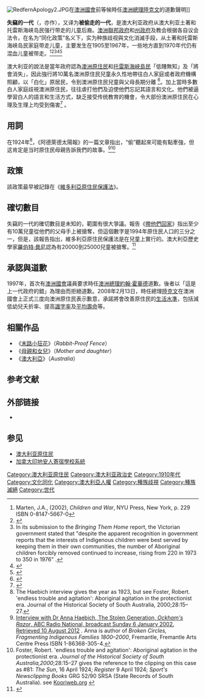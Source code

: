 {{expand|time=2013-05-27T18:59:41+00:00}}
{{NoteTA 
|G1 = 地名
}}

[[File:RedfernApology2.JPG|thumb]]在[[澳洲國會|澳洲國會]]前等候時任[[澳洲總理|澳洲總理]][[陸克文|陸克文]]的道歉聲明]]

'''失竊的一代'''（{{lang-en|'''Stolen Generations'''}}，亦作'''{{lang|en|Stolen children}}'''），又译为'''被偷走的一代'''，是澳大利亚政府从澳大利亚土著和托雷斯海峡岛民强行带走的儿童后裔。[[澳洲聯邦政府|澳洲聯邦政府]]和[[澳大利亚行政区划#一级行政区|州政府]]及教会根据各自议会法令，在名为“同化政策”名义下，实为种族歧视與文化消滅手段，从土著和托雷斯海峡岛民家庭带走儿童，主要发生在1905至1967年，一些地方直到1970年代仍有混血儿童被带走。<ref>Marten, J.A., (2002), ''Children and War'', NYU Press, New York, p. 229 ISBN 0-8147-5667-0</ref><ref name="read">{{cite book 
 |last=Read 
 |first=Peter 
 |title=The Stolen Generations:(bringing them home) The Removal of Aboriginal Children in New South Wales 1883 to 1969 
 |publisher=Department of Aboriginal Affairs (New South Wales government) 
 |year=1981 
 |url=http://www.daa.nsw.gov.au/publications/StolenGenerations.pdf 
 |ISBN=0-646-46221-0 
 |format=PDF 
 |deadurl=yes 
 |archiveurl=https://web.archive.org/web/20120409231929/http://www.daa.nsw.gov.au/publications/StolenGenerations.pdf 
 |archivedate=2012-04-09 
 |access-date=2014-08-24 
 }}</ref><ref>In its submission to the ''Bringing Them Home'' report, the Victorian government stated that "despite the apparent recognition in government reports that the interests of Indigenous children were best served by keeping them in their own communities, the number of Aboriginal children forcibly removed continued to increase, rising from 220 in 1973 to 350 in 1976" .</ref><ref>{{cite book |author=[[Wendy_Lewis|Wendy Lewis]], Simon Balderstone and John Bowan |title = Events That Shaped Australia |page=130 |publisher=New Holland |year=2006 |ISBN = 978-1-74110-492-9 }}</ref><ref>{{Cite web |url=http://www.abs.gov.au/AUSSTATS/abs@.nsf/lookup/4704.0Chapter470Oct+2010 |title=Social and Emotional Wellbeing: Removal from Natural Family in ''4704.0 – The Health and Welfare of Australia's Aboriginal and Torres Strait Islander Peoples'', Oct 2010, Released at 11:30 AM 17 February 2011 |access-date=2014-08-24 |archive-url=https://web.archive.org/web/20160831032753/http://www.abs.gov.au/AUSSTATS/abs@.nsf/lookup/4704.0Chapter470Oct+2010 |archive-date=2016-08-31 |dead-url=yes }}</ref>

澳大利亚的說法是當年政府認為[[澳洲原住民|澳洲原住民]]和[[托雷斯海峽島民|托雷斯海峽島民]]「低賤無知」及「將會消失」，因此強行將10萬名澳洲原住民兒童永久性地帶往白人家庭或者政府機構照顧，以「白化」原居民，令到澳洲原住民兒童與父母長期分離<!--動機及程度仍有爭議--><ref>{{cite news |url = http://www.atchinese.com/index.php?option=com_content&task=view&id=46097&Itemid=37|title=澳-{}-洲總理陸克文提案正式向原住民道歉 |publisher=《[[亞洲時報|亞洲時報]]》 |date=2008年2月12日 |accessdate=2008-02-14}}</ref>。加上當時多數白人家庭歧視澳洲原住民，往往虐打他們及迫使他們忘記其語言和文化。他們被逼學習白人的語言和生活方式，缺乏接受传统教育的機會，令大部份澳洲原住民在心理及生理上均受到傷害<ref>{{cite news |url = http://www.ettoday.com/2008/02/13/334-2230696.htm |title=澳-{}-洲政府向原住民道歉　錯誤政策造成「失竊一代」|date=2008年2月13日 |publisher=ETtoday.com |accessdate=2008-02-14}}</ref> 。

== 用詞 ==
在1924年<ref>The Haebich interview gives the year as 1923, but see Foster, Robert. 'endless trouble and agitation': Aboriginal agitation in the protectionist era.  Journal of the Historical Society of South Australia, 2000;28:15–27.</ref>，《阿德萊德太陽報》的一篇文章指出，“偷”聽起來可能有點牽強，但这肯定是当时原住民母親告訴我們的故事。<ref>[http://www.abc.net.au/radionational/programs/ockhamsrazor/the-stolen-generation/3503616 Interview with Dr Anna Haebich, The Stolen Generation, ''Ockham's Razor'', ABC Radio National, broadcast Sunday 6 January 2002. Retrieved 10 August 2012] {{Wayback|url=http://www.abc.net.au/radionational/programs/ockhamsrazor/the-stolen-generation/3503616 |date=20161228093406 }}. Anna is author of ''Broken Circles, Fragmenting Indigenous Families 1800–2000'', Fremantle, Fremantle Arts Centre Press ISBN 1-86368-305-4.</ref><ref Name="Foster">Foster, Robert. 'endless trouble and agitation': Aboriginal agitation in the protectionist era.  ''Journal of the Historical Society of South Australia,2000'';28:15–27 gives the reference to the clipping on this case as #81: ''The Sun'', 16 April 1924; ''Register'' 9 April 1924; ''Sport's Newsclipping Books'' GRG 52/90 SRSA (State Records of South Australia). see [http://www.kooriweb.org/foley/resources/pdfs/34.pdf Kooriweb.org] {{Wayback|url=http://www.kooriweb.org/foley/resources/pdfs/34.pdf |date=20161228093708 }}</ref>

== 政策 ==
該政策最早被記錄在《[[維多利亞原住民保護法|維多利亞原住民保護法]]》。

== 確切數目 ==
失竊的一代的確切數目是未知的，範圍有很大爭議。報告《[[帶他們回家|帶他們回家]]》指出至少有10萬兒童從他們的父母手上被搶奪，但這個數字是1994年原住民人口的三分之一，但是，該報告指出，維多利亞原住民保護法是在兒童上實行的。澳大利亞歷史學家[[羅伯特·曼尼|羅伯特·曼尼]]認為有20000到25000兒童被搶奪。<ref>{{cite web |url = http://www.themonthly.com.au/nation-reviewed-robert-manne-comment-keith-windschuttle-2256 |title = Comment: Keith Windschuttle |publisher = The Monthly |date = February 2010 |author = Robert Manne |accessdate = 6 March 2010 |archive-date = 2013-07-23 |archive-url = https://web.archive.org/web/20130723083843/http://www.themonthly.com.au/nation-reviewed-robert-manne-comment-keith-windschuttle-2256 |dead-url = no }}</ref>

== 承認與道歉 ==
1997年，首次有[[澳洲國會|澳洲國會]]議員要求時任[[澳洲總理|澳洲總理]][[約翰·霍華德|約翰·霍華德]]道歉。後者以「這是上一代政府的錯」為理由而拒絕道歉。2008年2月13日，時任總理[[陸克文|陸克文]]在澳洲國會上正式三度向澳洲原住民表示歉意，承諾將會改善原住民的[[生活水準|生活水準]]，包括減低幼兒夭折率、提高[[識字率|識字率]]及[[平均壽命|平均壽命]]等。

== 相關作品 ==
* 《[[末路小狂花|末路小狂花]]》（''Rabbit-Proof Fence''）
* 《[[母親和女兒|母親和女兒]]》（''Mother and daughter''）
* 《[[澳大利亞_(電影)|澳大利亞]]》（''Australia''）

== 参考文献 ==
{{Reflist}}

== 外部链接 ==
* {{Commons category-inline|Apology to the Stolen Generations}}

== 参见 ==
* [[澳大利亚原住民|澳大利亚原住民]]
* [[加拿大印地安人寄宿學校系統|加拿大印地安人寄宿學校系統]]

[[Category:澳大利亚原住民|Category:澳大利亚原住民]]
[[Category:澳大利亚政治史|Category:澳大利亚政治史]]
[[Category:1910年代|Category:1910年代]]
[[Category:文化同化|Category:文化同化]]
[[Category:澳大利亞人權|Category:澳大利亞人權]]
[[Category:種族歧視|Category:種族歧視]]
[[Category:種族滅絕|Category:種族滅絕]]
[[Category:世代|Category:世代]]